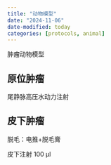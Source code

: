 ```yaml
---
title: "动物模型"
date: "2024-11-06"
date-modified: today
categories: [protocols, animal]
---
```


肿瘤动物模型

## 原位肿瘤

尾静脉高压水动力注射

## 皮下肿瘤

脱毛：电推+脱毛膏

皮下注射 100 μl
